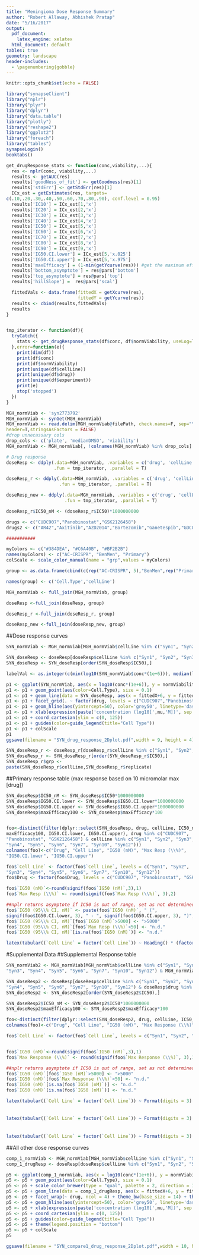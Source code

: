 ```yaml
---
title: "Meningioma Dose Response Summary"
author: "Robert Allaway, Abhishek Pratap"
date: "5/16/2017"
output:
  pdf_document:
    latex_engine: xelatex
  html_document: default
tables: true
geometry: landscape
header-includes: 
  - \pagenumbering{gobble}
---
```


```r
knitr::opts_chunk$set(echo = FALSE)
```

```r
library("synapseClient")
library("nplr")
library("plyr")
library("dplyr")
library("data.table")
library("plotly")
library("reshape2")
library("ggplot2")
library("foreach")
library("tables")
synapseLogin()
booktabs()
```

```r

get_drugResponse_stats <- function(conc,viability,...){
  res <- nplr(conc, viability,...)
  results <- getAUC(res)
  results['goodNess_of_fit'] <- getGoodness(res)[1]
  results['stdErr'] <- getStdErr(res)[1]
  ICx_est = getEstimates(res, targets=
c(.10,.20,.30,.40,.50,.60,.70,.80,.90), conf.level = 0.95)
  results['IC10'] = ICx_est[1,'x']
  results['IC20'] = ICx_est[2,'x']
  results['IC30'] = ICx_est[3,'x']
  results['IC40'] = ICx_est[4,'x']
  results['IC50'] = ICx_est[5,'x']
  results['IC60'] = ICx_est[6,'x']
  results['IC70'] = ICx_est[7,'x']
  results['IC80'] = ICx_est[8,'x']
  results['IC90'] = ICx_est[9,'x']
  results['IG50.CI.lower'] = ICx_est[5,'x.025']
  results['IG50.CI.upper'] = ICx_est[5,'x.975']
  results['maxEfficacy'] = (1-min(getYcurve(res))) #get the maximum efficacy of the drug
  results['bottom_asymptote'] = res@pars['bottom']
  results['top_asymptote'] = res@pars['top']
  results['hillSlope'] =  res@pars['scal']

  fittedVals <- data.frame(fittedX = getXcurve(res),
                           fittedY = getYcurve(res))
  results <- cbind(results,fittedVals)
  results
}


tmp_iterator <- function(df){
  tryCatch({
    stats <- get_drugResponse_stats(df$conc, df$normViability, useLog=T)
  },error=function(e){
    print(dim(df))
    print(df$conc)
    print(df$normViability)
    print(unique(df$cellLine))
    print(unique(df$drug))
    print(unique(df$experiment))
    print(e)
    stop('stopped')
  })
}

MGH_normViab <- 'syn2773792'
MGH_normViab <- synGet(MGH_normViab)
MGH_normViab <- read.delim(MGH_normViab@filePath, check.names=F, sep="\t",
header=T,stringsAsFactors = FALSE)
#drop unnecassary cols
drop_cols <- c('plate', 'medianDMSO', 'viability')
MGH_normViab <- MGH_normViab[, !colnames(MGH_normViab) %in% drop_cols]

# Drug response
doseResp <- ddply(.data=MGH_normViab, .variables = c('drug', 'cellLine', 'experiment'),
                  .fun = tmp_iterator, .parallel = T)

doseResp_r <- ddply(.data=MGH_normViab, .variables = c('drug', 'cellLine','experiment','replicate'),
                    .fun = tmp_iterator, .parallel = T)

doseResp_new <- ddply(.data=MGH_normViab, .variables = c('drug', 'cellLine'),
                      .fun = tmp_iterator, .parallel = T)

doseResp_r$IC50_nM <- (doseResp_r$IC50)*1000000000

drugs <- c("CUDC907","Panobinostat","GSK2126458")
drugs2 <- c("AR42","Axitinib","AZD2014","Bortezomib","Ganetespib","GDC0941","GDC0980","Vorinostat")

###########

myColors <- c("#384DEA", "#C6A40B", "#BF2B2B")
names(myColors) <- c("AC-CRISPR", "BenMen", "Primary")
colScale <- scale_color_manual(name = "grp",values = myColors)

group <- as.data.frame(cbind(c(rep("AC-CRISPR", 5),"BenMen",rep("Primary",3)), c("Syn1", "Syn2", "Syn3", "Syn4", "Syn5", "Syn6", "Syn7", "Syn10", "Syn12"))) 

names(group) <- c('Cell.Type','cellLine')

MGH_normViab <- full_join(MGH_normViab, group)

doseResp <-full_join(doseResp, group)

doseResp_r <-full_join(doseResp_r, group)

doseResp_new <-full_join(doseResp_new, group)

```

##Dose response curves

```r
SYN_normViab <- MGH_normViab[MGH_normViab$cellLine %in% c("Syn1", "Syn2", "Syn3", "Syn4", "Syn5", "Syn6", "Syn7", "Syn10", "Syn12") & MGH_normViab$drug %in% drugs,]

SYN_doseResp <- doseResp[doseResp$cellLine %in% c("Syn1", "Syn2", "Syn3", "Syn4", "Syn5", "Syn6", "Syn7", "Syn10", "Syn12") & doseResp$drug %in% drugs,]
SYN_doseResp <- SYN_doseResp[order(SYN_doseResp$IC50),]

labelVal <- as.integer(c(min(log10(SYN_normViab$conc*(1e+6))), median(log10(SYN_normViab$conc*(1e+6))), max(log10(SYN_normViab$conc*(1e+6)))))

p1 <- ggplot(SYN_normViab, aes(x = log10(conc*(1e+6)), y = normViability*100))
p1 <- p1 + geom_point(aes(color=Cell.Type), size = 0.1)
p1 <- p1 + geom_line(data = SYN_doseResp, aes(x = fittedX+6, y = fittedY*100, colour = Cell.Type, group = cellLine))
p1 <- p1 + facet_grid(. ~ factor(drug, levels = c("CUDC907","Panobinostat","GSK2126458"))) + theme_bw(base_size = 15)
p1 <- p1 + geom_hline(aes(yintercept=50), color='grey50', linetype='dashed')
p1 <- p1 + xlab(expression(paste('concentration (log10[',mu,'M])', sep = ""))) + ylab('cell viability %')
p1 <- p1 + coord_cartesian(ylim = c(0, 125))
p1 <- p1 + guides(color=guide_legend(title="Cell Type"))
p1 <- p1 + colScale
p1
ggsave(filename = "SYN_drug_response_2Dplot.pdf",width = 9, height = 4)
```

```r
SYN_doseResp_r <- doseResp_r[doseResp_r$cellLine %in% c("Syn1", "Syn2", "Syn3", "Syn4", "Syn5", "Syn6", "Syn7", "Syn10", "Syn12") & doseResp_r$drug %in% drugs,]
SYN_doseResp_r <- SYN_doseResp_r[order(SYN_doseResp_r$IC50),]
SYN_doseResp_r$grp <-
paste(SYN_doseResp_r$cellLine,SYN_doseResp_r$replicate)
```

##Primary response table (max response based on 10 micromolar max [drug])

```r
SYN_doseResp$IC50_nM <- SYN_doseResp$IC50*1000000000
SYN_doseResp$IG50.CI.lower <- SYN_doseResp$IG50.CI.lower*1000000000
SYN_doseResp$IG50.CI.upper <- SYN_doseResp$IG50.CI.upper*1000000000
SYN_doseResp$maxEfficacy100 <- SYN_doseResp$maxEfficacy*100


foo<-distinct(filter(dplyr::select(SYN_doseResp, drug, cellLine, IC50_nM,
maxEfficacy100, IG50.CI.lower, IG50.CI.upper), drug %in% c("CUDC907",
"Panobinostat", "GSK2126458") & cellLine %in% c("Syn1", "Syn2", "Syn3",
"Syn4", "Syn5", "Syn6", "Syn7", "Syn10", "Syn12")))
colnames(foo)<-c("Drug", "Cell Line", "IG50 (nM)", "Max Resp (\\%)",
"IG50.CI.lower", "IG50.CI.upper")

foo$`Cell Line` <- factor(foo$`Cell Line`, levels = c("Syn1", "Syn2",
"Syn3", "Syn4", "Syn5", "Syn6", "Syn7", "Syn10", "Syn12"))
foo$Drug <- factor(foo$Drug, levels = c("CUDC907", "Panobinostat", "GSK2126458"))

foo$`IG50 (nM)`<-round(signif(foo$`IG50 (nM)`,3),1)
foo$`Max Resp (\\%)` <- round(signif(foo$`Max Resp (\\%)`, 3),2)

##nplr returns asymptote if IC50 is out of range, set as not determined for more accuracy
foo$`IG50 (95\\% CI, nM)` <- paste(foo$`IG50 (nM)`, " (",
signif(foo$IG50.CI.lower, 3), " - ", signif(foo$IG50.CI.upper, 3), ")", sep = "")
foo$`IG50 (95\\% CI, nM)`[foo$`IG50 (nM)`>5000] <- ">5000"
foo$`IG50 (95\\% CI, nM)`[foo$`Max Resp (\\%)`<50] <- "n.d."
foo$`IG50 (95\\% CI, nM)`[is.na(foo$`IG50 (nM)`)] <- "n.d."

latex(tabular((`Cell Line` = factor(`Cell Line`)) ~ Heading() * (factor(Drug)) * Heading() * identity * (`IG50 (95\\% CI, nM)` + `Max Resp (\\%)`), data = foo %>% filter(Drug %in% c("CUDC907", "Panobinostat", "GSK2126458"))))
```
#Supplemental Data
##Supplemental Response table

```r

SYN_normViab2 <- MGH_normViab[MGH_normViab$cellLine %in% c("Syn1", "Syn2",
"Syn3", "Syn4", "Syn5", "Syn6", "Syn7", "Syn10", "Syn12") & MGH_normViab$drug %in% drugs2,]

SYN_doseResp2 <- doseResp[doseResp$cellLine %in% c("Syn1", "Syn2", "Syn3",
"Syn4", "Syn5", "Syn6", "Syn7", "Syn10", "Syn12") & doseResp$drug %in% drugs2,]
SYN_doseResp2 <- SYN_doseResp2[order(SYN_doseResp2$IC50),]

SYN_doseResp2$IC50_nM <- SYN_doseResp2$IC50*1000000000
SYN_doseResp2$maxEfficacy100 <- SYN_doseResp2$maxEfficacy*100

foo<-distinct(filter(dplyr::select(SYN_doseResp2, drug, cellLine, IC50_nM, maxEfficacy100), drug %in% drugs2 & cellLine %in% c("Syn1", "Syn2", "Syn3", "Syn4", "Syn5", "Syn6", "Syn7", "Syn10", "Syn12")))
colnames(foo)<-c("Drug", "Cell Line", "IG50 (nM)", "Max Response (\\%)")

foo$`Cell Line` <- factor(foo$`Cell Line`, levels = c("Syn1", "Syn2", "Syn3", "Syn4", "Syn5", "Syn6", "Syn7", "Syn10", "Syn12"))


foo$`IG50 (nM)`<-round(signif(foo$`IG50 (nM)`,3),1)
foo$`Max Response (\\%)` <- round(signif(foo$`Max Response (\\%)`, 3),1)

##nplr returns asymptote if IC50 is out of range, set as not determined for more accuracy
foo$`IG50 (nM)`[foo$`IG50 (nM)`>5000] <- ">5000"
foo$`IG50 (nM)`[foo$`Max Response (\\%)`<50] <- "n.d."
foo$`IG50 (nM)`[is.na(foo$`IG50 (nM)`)] <- "n.d."
foo$`IG50 (nM)`[is.na(foo$`IG50 (nM)`)] <- "n.d."

latex(tabular((`Cell Line` = factor(`Cell Line`)) ~ Format(digits = 3) * Heading() * (factor(Drug)) * Heading() * identity * (`IG50 (nM)` +  `Max Response (\\%)`), data = foo %>% filter(Drug %in% c("AR42", "Axitinib", "AZD2014"))))
```
######
```r
latex(tabular((`Cell Line` = factor(`Cell Line`)) ~ Format(digits = 3) * Heading() * (factor(Drug)) * Heading() * identity * (`IG50 (nM)` +  `Max Response (\\%)`), data = foo %>% filter(Drug %in% c("Bortezomib","Ganetespib","GDC0941"))))
```
######
```r
latex(tabular((`Cell Line` = factor(`Cell Line`)) ~ Format(digits = 3) * Heading() * (factor(Drug)) * Heading() * identity * (`IG50 (nM)` +  `Max Response (\\%)`), data = foo %>% filter(Drug %in% c("GDC0980", "Vorinostat"))))
```

##All other dose response curves

```r
comp_1_normViab <- MGH_normViab[MGH_normViab$cellLine %in% c("Syn1", "Syn2", "Syn3", "Syn4", "Syn5", "Syn6", "Syn7", "Syn10", "Syn12")  & MGH_normViab$drug %in% drugs2,]
comp_1_drugResp <- doseResp[doseResp$cellLine %in% c("Syn1", "Syn2", "Syn3", "Syn4", "Syn5", "Syn6", "Syn7", "Syn10", "Syn12") & doseResp$drug %in% drugs2,]

p5 <- ggplot(comp_1_normViab, aes(x = log10(conc*(1e+6)), y = normViability*100))
p5 <- p5 + geom_point(aes(color=Cell.Type), size = 0.1)
p5 <- p5 + scale_color_brewer(type = "qual", palette = 2, direction = 1)
p5 <- p5 + geom_line(data = comp_1_drugResp, aes(x = fittedX+6, y = fittedY*100,  colour = Cell.Type, group = cellLine))
p5 <- p5 + facet_wrap(~ drug, ncol = 4) + theme_bw(base_size = 14) + theme(legend.position=c(0.9,0.2))
p5 <- p5 + geom_hline(aes(yintercept=50), color='grey50', linetype='dashed')
p5 <- p5 + xlab(expression(paste('concentration (log10[',mu,'M])', sep = ""))) + ylab('cell viability %')
p5 <- p5 + coord_cartesian(ylim = c(0, 125))
p5 <- p5 + guides(color=guide_legend(title="Cell Type"))
p5 <- p5 + theme(legend.position = "bottom")
p5 <- p5 + colScale
p5

ggsave(filename = "SYN_compare1_drug_response_2Dplot.pdf",width = 10, height = 8)
```
